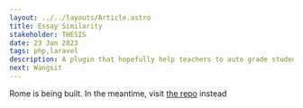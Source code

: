 ```yaml
---
layout: ../../layouts/Article.astro
title: Essay Similarity
stakeholder: THESIS
date: 23 Jan 2023
tags: php,laravel
description: A plugin that hopefully help teachers to auto grade student answer by comparing the similarity of student’s answer and teacher’s answer key with machine learning
next: Wangsit
---
```


Rome is being built. In the meantime, visit [the repo](https://github.com/thoriqadillah/essaysimilarity) instead